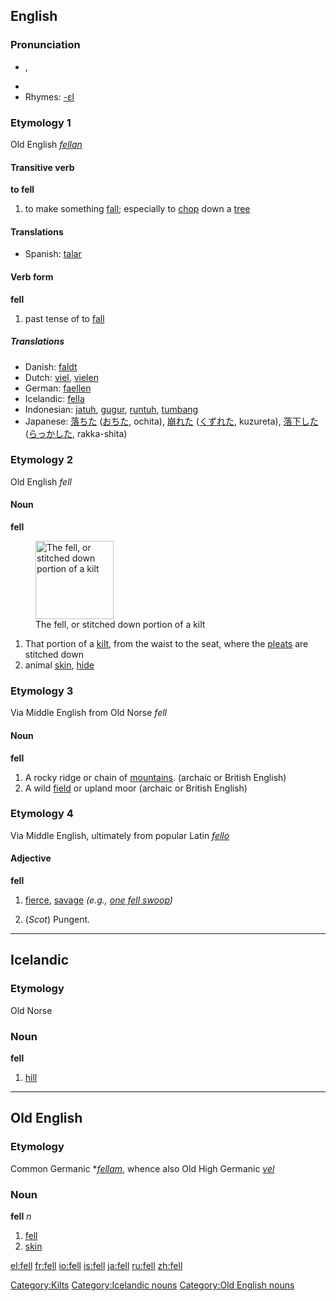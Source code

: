 {{see|Fell}}
{{wikipediapl}}
==English==

{{rank|mean|manner|following|386|fell|different|care|war}}

===Pronunciation===
*{{IPA|/fɛl/}}, {{SAMPA|/fEl/}}
*{{audio|en-us-fell.ogg|Audio (US)}}
*Rhymes: [[Rhymes:English:-ɛl|-ɛl]]

===Etymology 1===
Old English ''[[fellan]]''

====Transitive verb====
'''to fell'''

# to make something [[fall]]; especially to [[chop]] down a [[tree]]

====Translations====
{{top}}
{{mid}}
*Spanish: [[talar]]  
{{bottom}}

====Verb form====
'''fell'''

# past tense of to [[fall]]

=====Translations=====
*Danish: [[faldt]]
*Dutch: [[viel]], [[vielen]]
*German: [[faellen]]
*Icelandic: [[fella]]
*Indonesian: [[jatuh]], [[gugur]], [[runtuh]], [[tumbang]]
*Japanese: [[落ちた]] ([[おちた]], ochita), [[崩れた]] ([[くずれた]], kuzureta), [[落下]]した ([[らっか]]した, rakka-shita)

===Etymology 2===
Old English ''fell''

====Noun====
'''fell'''

[[Image:Kilt_stitching_001.jpg|thumb|right|125px|The fell, or stitched down portion of a kilt]]

# That portion of a [[kilt]], from the waist to the seat, where the [[pleat]]s are stitched down
# animal [[skin]], [[hide]]

===Etymology 3===
Via Middle English from Old Norse ''fell''

====Noun====
{{wikipedia}}
'''fell'''

# A rocky ridge or chain of [[mountain]]s.  (archaic or British English)
# A wild [[field]] or upland moor (archaic or British English)

[[Category:Kilts]]

===Etymology 4===
Via Middle English, ultimately from popular Latin ''[[fello]]''

====Adjective====
'''fell'''

# {{archaic}} [[fierce]], [[savage]] ''(e.g., [[one fell swoop]])''
# (''Scot'') Pungent.

----

==Icelandic==

===Etymology===
Old Norse

===Noun===
'''fell''' {{n}}

# [[hill]]

[[Category:Icelandic nouns]]

----

==Old English==

===Etymology===
Common Germanic *''[[fellam]]'', whence also Old High Germanic ''[[vel]]''

===Noun===
'''fell''' ''n''

# [[fell]]
# [[skin]]

[[Category:Old English nouns]]

[[el:fell]]
[[fr:fell]]
[[io:fell]]
[[is:fell]]
[[ja:fell]]
[[ru:fell]]
[[zh:fell]]